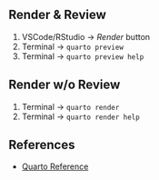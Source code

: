 ## Render & Review

1.  VSCode/RStudio -\> *Render* button
2.  Terminal -\> `quarto preview`
3.  Terminal -\> `quarto preview help`

## Render w/o Review

1.  Terminal -\> `quarto render`
2.  Terminal -\> `quarto render help`

 
## References

- [Quarto Reference](https://quarto.org/docs/reference/)